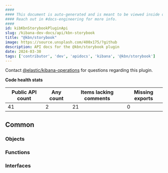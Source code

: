 ```yaml
---
####
#### This document is auto-generated and is meant to be viewed inside our experimental, new docs system.
#### Reach out in #docs-engineering for more info.
####
id: kibKbnStorybookPluginApi
slug: /kibana-dev-docs/api/kbn-storybook
title: "@kbn/storybook"
image: https://source.unsplash.com/400x175/?github
description: API docs for the @kbn/storybook plugin
date: 2024-03-30
tags: ['contributor', 'dev', 'apidocs', 'kibana', '@kbn/storybook']
---
```




Contact [@elastic/kibana-operations](https://github.com/orgs/elastic/teams/kibana-operations) for questions regarding this plugin.

**Code health stats**

| Public API count  | Any count | Items lacking comments | Missing exports |
|-------------------|-----------|------------------------|-----------------|
| 41 | 2 | 21 | 0 |

## Common

### Objects
<DocDefinitionList data={kbnStorybookObj.common.objects}/>

### Functions
<DocDefinitionList data={kbnStorybookObj.common.functions}/>

### Interfaces
<DocDefinitionList data={kbnStorybookObj.common.interfaces}/>

